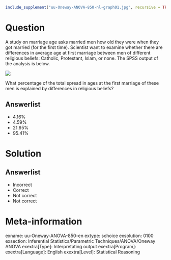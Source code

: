 ```r
include_supplement("uu-Oneway-ANOVA-850-nl-graph01.jpg", recursive = TRUE)
```
Question
========
A study on marriage age asks married men how old they were when they got married (for the first time). Scientist want to examine whether there are differences in average age at first marriage between men of different religious beliefs: Catholic, Protestant, Islam, or none. The SPSS output of the analysis is below.

![](uu-Oneway-ANOVA-850-nl-graph01.jpg)

What percentage of the total spread in ages at the first marriage of these men is explained by differences in religious beliefs?

Answerlist
----------
* 4.16%
* 4.59%
* 21.95%
* 95.41%


Solution
========

Answerlist
----------
* Incorrect
* Correct
* Not correct
* Not correct

Meta-information
================
exname: uu-Oneway-ANOVA-850-en
extype: schoice
exsolution: 0100
exsection: Inferential Statistics/Parametric Techniques/ANOVA/Oneway ANOVA
exextra[Type]: Interpretating output
exextra[Program]: 
exextra[Language]: English
exextra[Level]: Statistical Reasoning